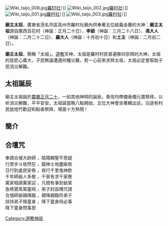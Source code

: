 [[File:Wiki_taijo_008.jpg|thumb]][[羅村社|羅村社]]）]]
[[File:Wiki_taijo_002.jpg|thumb]][[羅村社|羅村社]]）]]
[[File:Wiki_taijo_001.jpg|thumb]][[羅村社|羅村社]]）]]
[[File:Wiki_taijo_003.jpg|thumb]][[羅村社|羅村社]]）]]

{{道教}}
'''廟主太祖'''，廣東省茂名市區高州市羅村社廟內供奉著五位結義金蘭的大神：'''廟主太祖'''源自廣西百花村（神誕：正月二十日）、'''李爺'''（神誕：三月二十八日）、'''馮大人'''（神誕：二月二十二日）、'''羅大人'''（神誕：十月初十日）和'''土主'''（神誕：二月初二日）。

'''廟主太祖'''，簡稱「太祖」。[[道教|道教]]天神，太祖是羅村村民普遍敬仰崇拜的大神，太祖的慈悲心廣大，子民無論遭遇何種災難，若一心前來求拜太祖，太祖必定會幫助子民消災解難。

==太祖誕辰==
廟主太祖誕於[[農曆|農曆]][[正月二十|正月二十]]，一如其他神明的誕辰，善信均帶備香燭元寶祭拜，以祈消災解難，平平安安。太祖誕當晚八點開始，五位大神會坐著轎出巡，沿途有村民放炮竹歡迎和點香祭拜，場面十方熱鬧 !

==簡介==
==合壇咒==
奉請合壇大帥師 ，陰陽顯聖不思疑<br>
行罡步斗依然在 ，龍神土地盡皈依<br>
日行到處民安泰 ，夜行千里鬼神欽<br>
千年師爺人多敬 ，千家有求千家應<br>
萬家相請萬家迎 ，凡間有事到爺案<br>
急將寶馬駕靈飛 ，弟子封函傳咒請<br>
合壇師爺親降臨 ，親降親臨符弟子<br>
扶持弟子降童身 ，降下童身飛必事<br>
降下童身問事恩<br>

{{taoism-stub}}

[[Category:道教神祇|Category:道教神祇]]